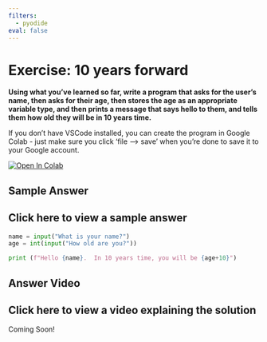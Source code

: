 ```yaml
---
filters:
  - pyodide
eval: false
---
```



# Exercise: 10 years forward


**Using what you’ve learned so far, write a program that asks for the user’s name, then asks for their age, then stores the age as an appropriate variable type, and then prints a message that says hello to them, and tells them how old they will be in 10 years time.**

If you don't have VSCode installed, you can create the program in Google Colab - just make sure you click 'file --> save' when you're done to save it to your Google account.

<a target="_blank" href="https://colab.research.google.com/gist/Bergam0t/615deffaa14923c89cd6ce1276392d63/hsma-6-1e-exercise-1.ipynb">
  <img src="https://colab.research.google.com/assets/colab-badge.svg" alt="Open In Colab"/>
</a>

## Sample Answer

:::{.callout-tip collapse="true"}
# Click here to view a sample answer
```python
name = input("What is your name?")
age = int(input("How old are you?"))

print (f"Hello {name}.  In 10 years time, you will be {age+10}")
```
:::

## Answer Video

:::{.callout-tip collapse="true"}
# Click here to view a video explaining the solution
Coming Soon!
:::
